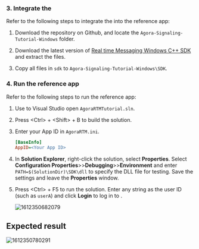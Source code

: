 <PlatformWrapper platform="windows">

### 3. Integrate the <Vg k="MESS_SDK" />

Refer to the following steps to integrate the <Vg k="MESS_SDK" /> into the reference app:

1.  Download the [<Vg k="SIG" />](https://github.com/AgoraIO/Signaling) repository on Github, and locate the `Agora-Signaling-Tutorial-Windows` folder.

2.  Download the latest version of [Real time Messaging Windows C++ SDK](../reference/downloads) and extract the files.

3.  Copy all files in `sdk` to `Agora-Signaling-Tutorial-Windows\SDK`.

### 4. Run the reference app

Refer to the following steps to run the reference app:

1.  Use to Visual Studio open `AgoraRTMTutorial.sln`.

2.  Press &lt;Ctrl&gt; + &lt;Shift&gt; + B to build the solution.

3.  Enter your App ID in `AgoraRTM.ini`.

    ```ini
    [BaseInfo]
    AppID=<Your App ID>
    ```

4.  In **Solution Explorer**, right-click the solution, select **Properties**. Select **Configuration Properties**&gt;&gt;**Debugging**&gt;&gt;**Environment** and enter `PATH=$(SolutionDir)\SDK\dll` to specify the DLL file for testing. Save the settings and leave the **Properties** window.

5.  Press &lt;Ctrl&gt; + F5 to run the solution. Enter any string as the user ID (such as `userA`) and click **Login** to log in to <Vg k="SIG" />.

    ![1612350682079](https://web-cdn.agora.io/docs-files/1612350682079)

## Expected result

![1612350780291](https://web-cdn.agora.io/docs-files/1612350780291)
</PlatformWrapper>
